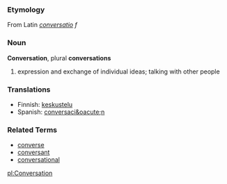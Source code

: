 ===Etymology===
From Latin ''[[conversatio]]'' ''f''

===Noun===
'''Conversation''', plural '''conversations'''

# expression and exchange of individual ideas; talking with other people

===Translations===
*Finnish: [[keskustelu]]
*Spanish: [[conversaci&oacute;n]]

===Related Terms===

*[[converse]]
*[[conversant]]
*[[conversational]]

[[pl:Conversation]]